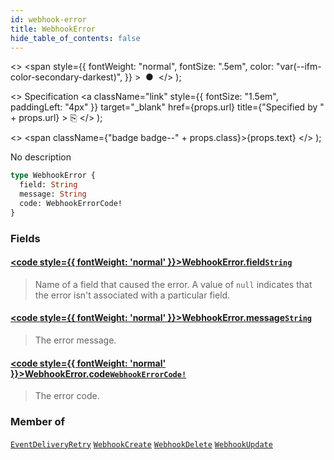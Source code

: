 ```yaml
---
id: webhook-error
title: WebhookError
hide_table_of_contents: false
---
```


  <>
    <span
      style={{
        fontWeight: "normal",
        fontSize: ".5em",
        color: "var(--ifm-color-secondary-darkest)",
      }}
    >
      &nbsp;●&nbsp;
    </span>
  </>
);

  <>
    Specification
    <a
      className="link"
      style={{ fontSize: "1.5em", paddingLeft: "4px" }}
      target="\_blank"
      href={props.url}
      title={"Specified by " + props.url}
    >
      ⎘
    </a>
  </>
);

  <>
    <span className={"badge badge--" + props.class}>{props.text}</span>
  </>
);

No description

```graphql
type WebhookError {
  field: String
  message: String
  code: WebhookErrorCode!
}
```

### Fields

#### [<code style={{ fontWeight: 'normal' }}>WebhookError.<b>field</b></code>](#)<Bullet />[`String`](../../api-reference/scalars/string) <Badge class="secondary" text="scalar"/>

> Name of a field that caused the error. A value of `null` indicates that the error isn't associated with a particular field.

#### [<code style={{ fontWeight: 'normal' }}>WebhookError.<b>message</b></code>](#)<Bullet />[`String`](../../api-reference/scalars/string) <Badge class="secondary" text="scalar"/>

> The error message.

#### [<code style={{ fontWeight: 'normal' }}>WebhookError.<b>code</b></code>](#)<Bullet />[`WebhookErrorCode!`](../../api-reference/enums/webhook-error-code) <Badge class="secondary" text="non-null"/> <Badge class="secondary" text="enum"/>

> The error code.

### Member of

[`EventDeliveryRetry`](../../api-reference/objects/event-delivery-retry) <Badge class="secondary" text="object"/><Bullet />[`WebhookCreate`](../../api-reference/objects/webhook-create) <Badge class="secondary" text="object"/><Bullet />[`WebhookDelete`](../../api-reference/objects/webhook-delete) <Badge class="secondary" text="object"/><Bullet />[`WebhookUpdate`](../../api-reference/objects/webhook-update) <Badge class="secondary" text="object"/>
